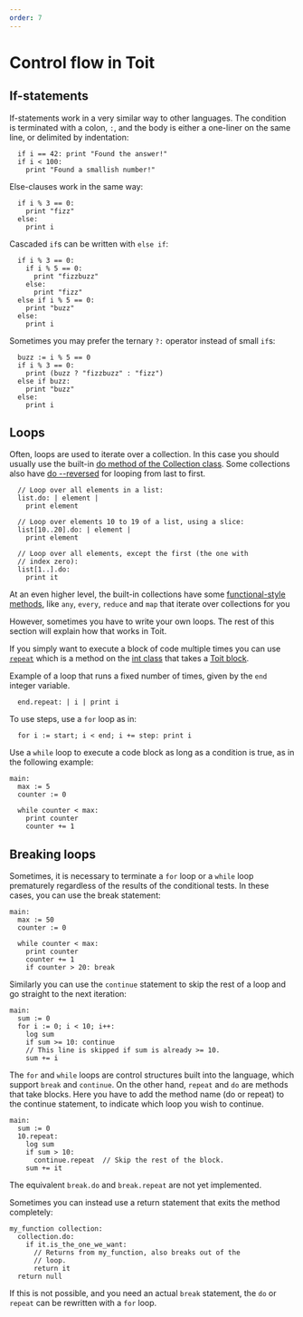 ```yaml
---
order: 7
---
```


# Control flow in Toit

## If-statements

If-statements work in a very similar way to other languages.
The condition is terminated with a colon, `:`, and the body
is either a one-liner on the same line, or delimited by indentation:

<!-- HIDDEN CODE main: -->
<!-- HIDDEN CODE   i := 42 -->
```
  if i == 42: print "Found the answer!"
  if i < 100:
    print "Found a smallish number!"
```

Else-clauses work in the same way:

```
  if i % 3 == 0:
    print "fizz"
  else:
    print i
```

Cascaded `if`s can be written with `else if`:

```
  if i % 3 == 0:
    if i % 5 == 0:
      print "fizzbuzz"
    else:
      print "fizz"
  else if i % 5 == 0:
    print "buzz"
  else:
    print i
```

Sometimes you may prefer the ternary `?:` operator instead of small `if`s:

```
  buzz := i % 5 == 0
  if i % 3 == 0:
    print (buzz ? "fizzbuzz" : "fizz")
  else if buzz:
    print "buzz"
  else:
    print i
```

## Loops

Often, loops are used to iterate over a collection. In this case you should
usually use the built-in
[do method of the Collection class](<https://libs.toit.io/core/collections/class-Collection#do(1%2C1%2C0%2C)>).
Some collections also have
[do --reversed](<https://libs.toit.io/core/collections/class-List#do(2%2C1%2C0%2Creversed)>)
for looping from last to first.

<!-- HIDDEN CODE main: -->
<!-- HIDDEN CODE   list := List 30: it -->
```
  // Loop over all elements in a list:
  list.do: | element |
    print element

  // Loop over elements 10 to 19 of a list, using a slice:
  list[10..20].do: | element |
    print element

  // Loop over all elements, except the first (the one with
  // index zero):
  list[1..].do:
    print it
```

At an even higher level, the built-in collections have some
[functional-style methods](../listsetmap#functional-methods),
like `any`, `every`, `reduce` and `map` that iterate over collections for you

However, sometimes you have to write your own loops.  The rest of this section
will explain how that works in Toit.

If you simply want to execute a block of code multiple times you can use
[`repeat`](<https://libs.toit.io/core/numbers/class-int#repeat(1%2C1%2C0%2C)>)
which is a method on the [int class](https://libs.toit.io/core/numbers/class-int)
that takes a [Toit block](../blocks).

Example of a loop that runs a fixed number of times, given by the `end` integer variable.

<!-- HIDDEN CODE   start := 5 -->
<!-- HIDDEN CODE   end := 10 -->
<!-- HIDDEN CODE   step := 2 -->
```
  end.repeat: | i | print i
```

To use steps, use a `for` loop as in:

```
  for i := start; i < end; i += step: print i
```

Use a `while` loop to execute a code block as long as a condition is true, as in the following example:

```
main:
  max := 5
  counter := 0

  while counter < max:
    print counter
    counter += 1
```

## Breaking loops

Sometimes, it is necessary to terminate a `for` loop or a `while` loop
prematurely regardless of the results of the conditional tests. In these cases,
you can use the break statement:

```
main:
  max := 50
  counter := 0

  while counter < max:
    print counter
    counter += 1
    if counter > 20: break
```

Similarly you can use the `continue` statement to skip the rest of a loop and go straight to the next iteration:

```
main:
  sum := 0
  for i := 0; i < 10; i++:
    log sum
    if sum >= 10: continue
    // This line is skipped if sum is already >= 10.
    sum += i
```

The `for` and `while` loops are control structures built into the language,
which support `break` and `continue`. On the other hand, `repeat` and `do` are
methods that take blocks. Here you have to add the method name (do or repeat)
to the continue statement, to indicate which loop you wish to continue.

```
main:
  sum := 0
  10.repeat:
    log sum
    if sum > 10:
      continue.repeat  // Skip the rest of the block.
    sum += it
```

The equivalent `break.do` and `break.repeat` are not yet implemented.

Sometimes you can instead use a return statement that exits the method completely:

```
my_function collection:
  collection.do:
    if it.is_the_one_we_want:
      // Returns from my_function, also breaks out of the
      // loop.
      return it
  return null
```

If this is not possible, and you need an actual `break` statement, the `do` or
`repeat` can be rewritten with a `for` loop.
